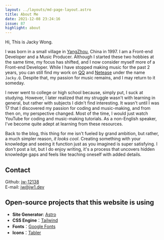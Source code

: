 ```yaml
---
layout: ../layouts/md-page-layout.astro
title: About Me
date: 2021-12-08 23:24:16
issue: 87
highlight: about
---
```


Hi, This is Jacky Wong.
  
I was born in a small village in [YangZhou](https://zh.wikipedia.org/wiki/%E6%89%AC%E5%B7%9E%E5%B8%82), China in 1997. I am a Front-end Developer and a Music Producer. Although I started these two hobbies at the same time, my focus has shifted, and I now consider myself more of a Front-end Developer. While I have stopped making music for the past 2 years, you can still find my work on [QQ](https://y.qq.com) and [Netease](https://music.163.com) under the name `Jacky.Q`. Despite that, my passion for music remains, and I may return to it someday.  
  
I never went to college or high school because, simply put, I suck at studying. However, I later realized that my struggle wasn't with learning in general, but rather with subjects I didn't find interesting. It wasn't until I was 17 that I discovered my passion for coding and music-making, and from then on, my perspective changed. Most of the time, I would just watch YouTube for coding and music-making tutorials. As a non-English speaker, I've become quite adept at learning from these resources.
  
Back to the blog, this thing for me isn't fueled by grand ambition, but rather, a much simpler reason, _it looks cool_. Creating something with your knowledge and seeing it function just as you imagined is super satisfying. I don't post a lot, but I do enjoy writing, it's a process that uncovers hidden knowledge gaps and feels like teaching oneself with added details.
  
## Contact  
  
Github: [jw-12138](https://github.com/jw-12138)  
E-mail: [jw@jw1.dev](mailto:jw@jw1.dev)  
  
## Open-source projects that this website is using  
  
- **Site Generator**: [Astro](https://astro.build/)  
- **CSS Engine**：[Tailwind](https://tailwindcss.com/)  
- **Fonts**：[Google Fonts](https://fonts.google.com/)  
- **Icons**：[Tabler](https://tabler.io/icons)  
  